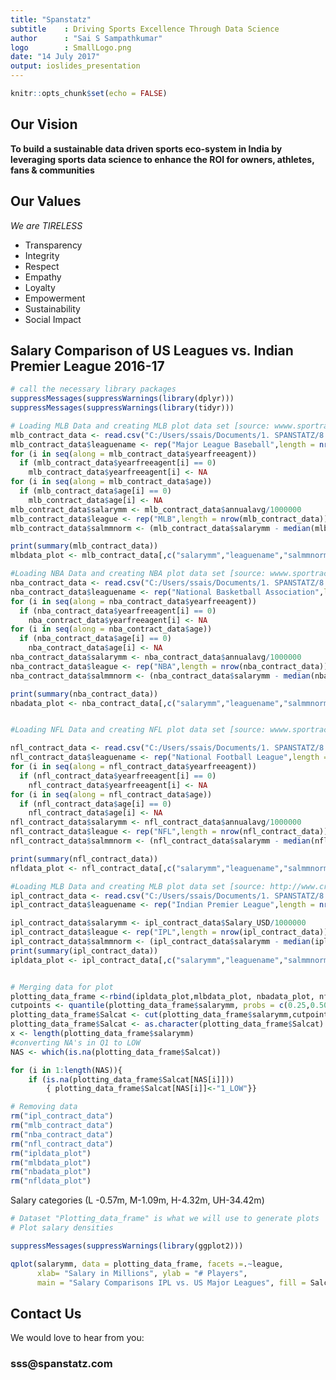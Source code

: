 ---
title: "Spanstatz"
subtitle    : Driving Sports Excellence Through Data Science
author      : "Sai S Sampathkumar"
logo        : SmallLogo.png
date: "14 July 2017"
output: ioslides_presentation
---

```{r setup, include=FALSE}
knitr::opts_chunk$set(echo = FALSE)
```

## Our Vision


**To build a sustainable data driven sports eco-system in India by leveraging sports data science to enhance the ROI for owners, athletes, fans & communities
**

## Our Values

*We are TIRELESS*

- Transparency
- Integrity
- Respect 
- Empathy
- Loyalty 
- Empowerment
- Sustainability
- Social Impact


## Salary Comparison of US Leagues vs. Indian Premier League 2016-17


```{r ,cache=TRUE, eval = TRUE, results='hide'}
# call the necessary library packages
suppressMessages(suppressWarnings(library(dplyr)))
suppressMessages(suppressWarnings(library(tidyr)))

# Loading MLB Data and creating MLB plot data set [source: wwww.sportrac.com]
mlb_contract_data <- read.csv("C:/Users/ssais/Documents/1. SPANSTATZ/8. Analysis/Datasets/MLB_Player_Salaries_2016_17.csv")
mlb_contract_data$leaguename <- rep("Major League Baseball",length = nrow(mlb_contract_data))
for (i in seq(along = mlb_contract_data$yearfreeagent))
  if (mlb_contract_data$yearfreeagent[i] == 0)
    mlb_contract_data$yearfreeagent[i] <- NA
for (i in seq(along = mlb_contract_data$age))
  if (mlb_contract_data$age[i] == 0)
    mlb_contract_data$age[i] <- NA
mlb_contract_data$salarymm <- mlb_contract_data$annualavg/1000000
mlb_contract_data$league <- rep("MLB",length = nrow(mlb_contract_data))
mlb_contract_data$salmmnorm <- (mlb_contract_data$salarymm - median(mlb_contract_data$salarymm))/ (max(mlb_contract_data$salarymm) - min(mlb_contract_data$salarymm))

print(summary(mlb_contract_data))
mlbdata_plot <- mlb_contract_data[,c("salarymm","leaguename","salmmnorm","league")]

#Loading NBA Data and creating NBA plot data set [source: wwww.sportrac.com]
nba_contract_data <- read.csv("C:/Users/ssais/Documents/1. SPANSTATZ/8. Analysis/Datasets/NBA_Player_Salaries_2016_17.csv")
nba_contract_data$leaguename <- rep("National Basketball Association",length = nrow(nba_contract_data))
for (i in seq(along = nba_contract_data$yearfreeagent))
  if (nba_contract_data$yearfreeagent[i] == 0)
    nba_contract_data$yearfreeagent[i] <- NA
for (i in seq(along = nba_contract_data$age))
  if (nba_contract_data$age[i] == 0)
    nba_contract_data$age[i] <- NA
nba_contract_data$salarymm <- nba_contract_data$annualavg/1000000
nba_contract_data$league <- rep("NBA",length = nrow(nba_contract_data))
nba_contract_data$salmmnorm <- (nba_contract_data$salarymm - median(nba_contract_data$salarymm))/ (max(nba_contract_data$salarymm) - min(nba_contract_data$salarymm))

print(summary(nba_contract_data))
nbadata_plot <- nba_contract_data[,c("salarymm","leaguename","salmmnorm","league")]


#Loading NFL Data and creating NFL plot data set [source: wwww.sportrac.com]

nfl_contract_data <- read.csv("C:/Users/ssais/Documents/1. SPANSTATZ/8. Analysis/Datasets/NFL_Player_Salaries_2016_17.csv")
nfl_contract_data$leaguename <- rep("National Football League",length = nrow(nfl_contract_data))
for (i in seq(along = nfl_contract_data$yearfreeagent))
  if (nfl_contract_data$yearfreeagent[i] == 0)
    nfl_contract_data$yearfreeagent[i] <- NA
for (i in seq(along = nfl_contract_data$age))
  if (nfl_contract_data$age[i] == 0)
    nfl_contract_data$age[i] <- NA
nfl_contract_data$salarymm <- nfl_contract_data$annualavg/1000000
nfl_contract_data$league <- rep("NFL",length = nrow(nfl_contract_data))
nfl_contract_data$salmmnorm <- (nfl_contract_data$salarymm - median(nfl_contract_data$salarymm))/ (max(nfl_contract_data$salarymm) - min(nfl_contract_data$salarymm))

print(summary(nfl_contract_data))
nfldata_plot <- nfl_contract_data[,c("salarymm","leaguename","salmmnorm","league")]

#Loading MLB Data and creating MLB plot data set [source: http://www.cricmetric.com/ipl/salary/]
ipl_contract_data <- read.csv("C:/Users/ssais/Documents/1. SPANSTATZ/8. Analysis/Datasets/IPL_Player_Salaries_2017.csv")
ipl_contract_data$leaguename <- rep("Indian Premier League",length = nrow(ipl_contract_data))

ipl_contract_data$salarymm <- ipl_contract_data$Salary_USD/1000000
ipl_contract_data$league <- rep("IPL",length = nrow(ipl_contract_data))
ipl_contract_data$salmmnorm <- (ipl_contract_data$salarymm - median(ipl_contract_data$salarymm))/ (max(ipl_contract_data$salarymm) - min(ipl_contract_data$salarymm)) 
print(summary(ipl_contract_data))
ipldata_plot <- ipl_contract_data[,c("salarymm","leaguename","salmmnorm","league")]


# Merging data for plot
plotting_data_frame <-rbind(ipldata_plot,mlbdata_plot, nbadata_plot, nfldata_plot)
cutpoints <- quantile(plotting_data_frame$salarymm, probs = c(0.25,0.50,0.75,1.0), na.rm = TRUE)
plotting_data_frame$Salcat <- cut(plotting_data_frame$salarymm,cutpoints, labels = c("2_MED", "3_HIGH", "4_ULHI"))
plotting_data_frame$Salcat <- as.character(plotting_data_frame$Salcat)
x <- length(plotting_data_frame$salarymm)
#converting NA's in Q1 to LOW
NAS <- which(is.na(plotting_data_frame$Salcat))

for (i in 1:length(NAS)){
    if (is.na(plotting_data_frame$Salcat[NAS[i]])) 
        { plotting_data_frame$Salcat[NAS[i]]<-"1_LOW"}}

# Removing data
rm("ipl_contract_data")
rm("mlb_contract_data")
rm("nba_contract_data")
rm("nfl_contract_data")
rm("ipldata_plot")
rm("mlbdata_plot")
rm("nbadata_plot")
rm("nfldata_plot")


```

Salary categories (L -0.57m, M-1.09m, H-4.32m, UH-34.42m)
```{r ,cache = TRUE, eval= TRUE, results='asis', fig.align='center', message=FALSE, fig.height=4.5, fig.width=7}

# Dataset "Plotting_data_frame" is what we will use to generate plots
# Plot salary densities 

suppressMessages(suppressWarnings(library(ggplot2)))

qplot(salarymm, data = plotting_data_frame, facets =.~league, 
      xlab= "Salary in Millions", ylab = "# Players", 
      main = "Salary Comparisons IPL vs. US Major Leagues", fill = Salcat, bins = 50)
```

## Contact Us

We would love to hear from you:

### sss@spanstatz.com
